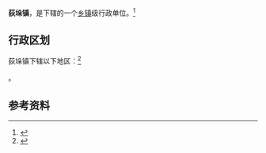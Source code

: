 {{中国乡级行政区|32/12/81/117/000}}

'''荻垛镇'''，是{{PRC admin/fullname|32/12/81/117/000|3}}下辖的一个[[乡镇|乡镇]]级行政单位。<ref>{{PRC admin/ref sgc|{{PRC admin/parent|32/12/81/117/000}}}}</ref>

== 行政区划 ==

荻垛镇下辖以下地区：<ref>{{PRC admin/ref sgc|32/12/81/117/000}}</ref>

{{PRC admin/children|32/12/81/117/000}}。

== 参考资料 ==

{{reflist}}

{{行政区划小作品}}
{{PRC admin/navcat|32/12/81/117/000}}